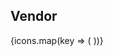 
<Meta title="General/Vendor Icons" />

## Vendor

<style>
  {`
  .grid {
    display: grid;
    grid-gap: 15px;
    grid-template-columns: repeat(auto-fill, minmax(120px, 1fr));
    justify-items: stretch;
  }
`}
</style>

<div className="grid">
  {icons.map(key => (
    <VendorIconDemo key={key.title} {...key} />
  ))}
</div>
